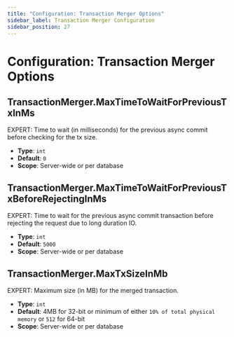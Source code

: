 ```yaml
---
title: "Configuration: Transaction Merger Options"
sidebar_label: Transaction Merger Configuration
sidebar_position: 27
---
```



# Configuration: Transaction Merger Options

## TransactionMerger.MaxTimeToWaitForPreviousTxInMs

EXPERT: Time to wait (in milliseconds) for the previous async commit before checking for the tx size.

- **Type**: `int`
- **Default**: `0`
- **Scope**: Server-wide or per database



## TransactionMerger.MaxTimeToWaitForPreviousTxBeforeRejectingInMs

EXPERT: Time to wait for the previous async commit transaction before rejecting the request due to long duration IO.

- **Type**: `int`
- **Default**: `5000`
- **Scope**: Server-wide or per database



## TransactionMerger.MaxTxSizeInMb

EXPERT: Maximum size (in MB) for the merged transaction.

- **Type**: `int`
- **Default**: 4MB for 32-bit or minimum of either `10% of total physical memory` or `512` for 64-bit
- **Scope**: Server-wide or per database


